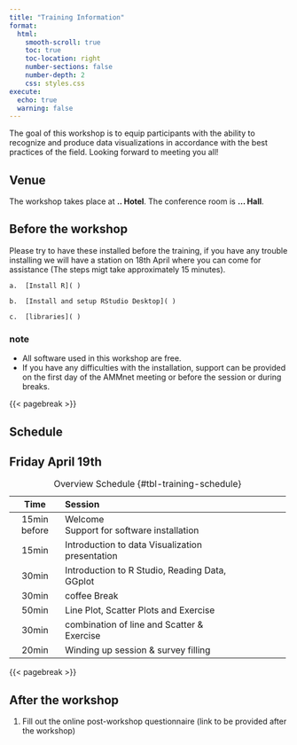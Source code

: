 ```yaml
---
title: "Training Information"
format:
  html:
    smooth-scroll: true
    toc: true
    toc-location: right
    number-sections: false
    number-depth: 2
    css: styles.css
execute:
  echo: true
  warning: false
---
```



The goal of this workshop is to equip participants with the ability to recognize and produce data visualizations in accordance with the best practices of the field. Looking forward to meeting you all!

## Venue

The workshop takes place at **.. Hotel**. The conference room is **... Hall**.

## Before the workshop

Please try to have these installed before the training, if you have any trouble installing we will have a station on 18th April where you can come for assistance (The steps migt take approximately 15 minutes).

```         
a.  [Install R]( )

b.  [Install and setup RStudio Desktop]( )

c.  [libraries]( )
```

::: callout-tip
### note

-   All software used in this workshop are free.
-   If you have any difficulties with the installation, support can be provided on the first day of the AMMnet meeting or before the session or during breaks.
:::

{{< pagebreak >}}

## Schedule

## Friday April 19th

+--------------+-------------------------------------------------+-------------+
| Time         | Session                                         |             |
+:============:+:================================================+=============+
| 15min before | Welcome\                                        |             |
|              | Support for software installation               |             |
+--------------+-------------------------------------------------+-------------+
| 15min        | Introduction to data Visualization presentation |             |
+--------------+-------------------------------------------------+-------------+
| 30min        | Introduction to R Studio, Reading Data, GGplot  |             |
+--------------+-------------------------------------------------+-------------+
| 30min        | coffee Break                                    |             |
+--------------+-------------------------------------------------+-------------+
| 50min        | Line Plot, Scatter Plots and Exercise           |             |
+--------------+-------------------------------------------------+-------------+
| 30min        | combination of line and Scatter & Exercise      |             |
+--------------+-------------------------------------------------+-------------+
| 20min        | Winding up session & survey filling             |             |
+--------------+-------------------------------------------------+-------------+

: Overview Schedule {#tbl-training-schedule}

{{< pagebreak >}}

## After the workshop

1.  Fill out the online post-workshop questionnaire (link to be provided after the workshop)

